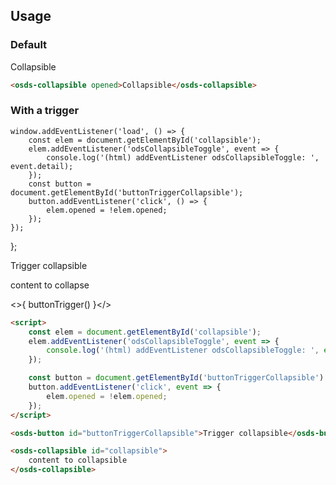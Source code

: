 
<GenericStyle />

## Usage

### Default
<osds-collapsible opened>Collapsible</osds-collapsible>

```html
<osds-collapsible opened>Collapsible</osds-collapsible>
```

### With a trigger

    window.addEventListener('load', () => {
        const elem = document.getElementById('collapsible');
        elem.addEventListener('odsCollapsibleToggle', event => {
            console.log('(html) addEventListener odsCollapsibleToggle: ', event.detail);
        });
        const button = document.getElementById('buttonTriggerCollapsible');
        button.addEventListener('click', () => {
            elem.opened = !elem.opened;
        });
    });
};

<osds-button id="buttonTriggerCollapsible">Trigger collapsible</osds-button>

<osds-collapsible id="collapsible">
    content to collapse
</osds-collapsible>

<>{ buttonTrigger() }</>

```html
<script>
    const elem = document.getElementById('collapsible');
    elem.addEventListener('odsCollapsibleToggle', event => {
        console.log('(html) addEventListener odsCollapsibleToggle: ', event.detail);
    });

    const button = document.getElementById('buttonTriggerCollapsible')
    button.addEventListener('click', event => {
        elem.opened = !elem.opened;
    });
</script>

<osds-button id="buttonTriggerCollapsible">Trigger collapsible</osds-button>

<osds-collapsible id="collapsible">
    content to collapsible
</osds-collapsible>
```
